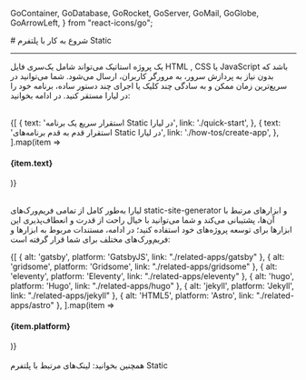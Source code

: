
  GoContainer,
  GoDatabase,
  GoRocket,
  GoServer,
  GoMail,
  GoGlobe,
  GoArrowLeft,
} from "react-icons/go";

<Layout>
# شروع به کار با پلتفرم Static
<hr className="mb-2" />


یک پروژه استاتیک می‌تواند شامل یک‌سری فایل HTML , CSS یا JavaScript باشد که بدون نیاز به پردازش سرور، به مرورگر کاربران، ارسال می‌شود.
شما می‌توانید در سریع‌ترین زمان ممکن و به سادگی چند کلیک یا اجرای چند دستور ساده، برنامه خود را در لیارا مستقر کنید. در ادامه بخوانید:

<br />

<div className="grid grid-cols-2 gap-4">
            {[
    {
      text: 'استقرار سریع یک برنامه Static در لیارا',
      link: './quick-start',
    },
    {
      text: 'استقرار قدم به قدم برنامه‌های Static در لیارا',
      link: './how-tos/create-app',
    },
  ].map(item =>
              <Link href={item.link}>
                <Card className="flex cursor-pointer w-full items-center justify-between">
                  <div className="flex items-center gap-3">
                    <h4>
                      {item.text}
                    </h4>
                  </div>
                  <GoArrowLeft className="ml-1" />
                </Card>
              </Link>
            )}
          </div>


<br />

لیارا به‌طور کامل از تمامی فریم‌ورک‌های static-site-generator و ابزارهای مرتبط با آن‌ها، پشتیبانی می‌کند و شما می‌توانید با خیال راحت از قدرت و انعطاف‌پذیری این ابزارها برای توسعه پروژه‌های خود استفاده کنید؛
در ادامه، مستندات مربوط به ابزارها و فریم‌ورک‌های مختلف برای شما قرار گرفته است:
<br />

<div className="grid grid-cols-3 gap-4">
            {[
    { alt: 'gatsby', platform: 'GatsbyJS', link: "./related-apps/gatsby" },
    { alt: 'gridsome', platform: 'Gridsome', link: "./related-apps/gridsome" },
    { alt: 'eleventy', platform: 'Eleventy', link: "./related-apps/eleventy" },
    { alt: 'hugo', platform: 'Hugo', link: "./related-apps/hugo" },
    { alt: 'jekyll', platform: 'Jekyll', link: "./related-apps/jekyll" },
    { alt: 'HTML5', platform: 'Astro', link: "./related-apps/astro" },
  ].map(item =>
              <Link href={item.link}>
                <Card className="flex cursor-pointer w-full items-center justify-between">
                  <div className="flex items-center gap-3">
                    <div className="w-[40px] p-1  bg-[#333] rounded-lg">
                      <PlatformIcon platform={item.alt} />
                    </div>
                    <h4>
                      {item.platform}
                    </h4>
                  </div>
                  <GoArrowLeft className="ml-1" />
                </Card>
              </Link>
            )}
          </div>


<br />

<Alert variant="success">
همچنین بخوانید:
<Link href='./related-links' className="blue-link">
 لینک‌های مرتبط با پلتفرم Static
</Link>
</Alert>
<br />

</Layout>
